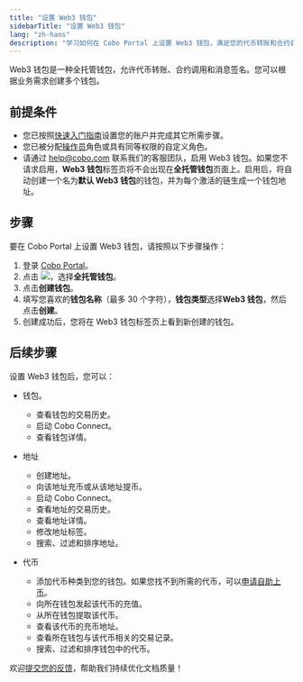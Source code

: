 ```yaml
---
title: "设置 Web3 钱包"
sidebarTitle: "设置 Web3 钱包"
lang: "zh-hans"
description: "学习如何在 Cobo Portal 上设置 Web3 钱包，满足您的代币转账和合约调用需求。"
---
```


Web3 钱包是一种全托管钱包，允许代币转账、合约调用和消息签名。您可以根据业务需求创建多个钱包。

## 前提条件

- 您已按照[快速入门指南](/cn/portal/quick-start-guide)设置您的账户并完成其它所需步骤。
- 您已被分配[操作员](/cn/portal/organization/roles-and-permissions)角色或具有同等权限的自定义角色。
- 请通过 [help@cobo.com](mailto:help@cobo.com) 联系我们的客服团队，启用 Web3 钱包。如果您不请求启用，**Web3 钱包**标签页将不会出现在**全托管钱包**页面上。启用后，将自动创建一个名为**默认 Web3 钱包**的钱包，并为每个激活的链生成一个钱包地址。

## 步骤

要在 Cobo Portal 上设置 Web3 钱包，请按照以下步骤操作：

1. 登录 [Cobo Portal](https://portal.cobo.com/login)。
2. 点击 <img src="/cn/images/custodial-wallet/wallet-icon-cn.svg" className="icon"/>，选择**全托管钱包**。
3. 点击**创建钱包**。
4. 填写您喜欢的**钱包名称**（最多 30 个字符），**钱包类型**选择**Web3 钱包**，然后点击**创建**。
5. 创建成功后，您将在 Web3 钱包标签页上看到新创建的钱包。

## 后续步骤

设置 Web3 钱包后，您可以：

- 钱包。
    - 查看钱包的交易历史。
    - 启动 Cobo Connect。
    - 查看钱包详情。
- 地址
    - 创建地址。
    - 向该地址充币或从该地址提币。
    - 启动 Cobo Connect。
    - 查看地址的交易历史。
    - 查看地址详情。
    - 修改地址标签。
    - 搜索、过滤和排序地址。

- 代币
    - 添加代币种类到您的钱包。如果您找不到所需的代币，可以[申请自助上币](/cn/portal/supported-tokens#申请未支持代币的自助上币)。
    - 向所在钱包发起该代币的充值。
    - 从所在钱包提取该代币。
    - 查看该代币的充币地址。
    - 查看所在钱包与该代币相关的交易记录。
    - 搜索、过滤和排序钱包中的代币。

<Tip>欢迎[提交您的反馈](https://forms.zohopublic.com/cobo/form/DocumentFeedbackForm/formperma/QvLOhxJv1_JMsJ-1dleZ8Itb_7rzN-LtgvsDdxosoVI?referrername=manuals)，帮助我们持续优化文档质量！</Tip>
